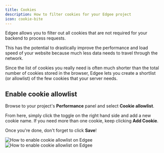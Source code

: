 ```yaml
---
title: Cookies
description: How to filter cookies for your Edgee project
icon: cookie-bite
---
```



<EdgeeSdk />

Edgee allows you to filter out all cookies that are not required for your backend to process requests.

This has the potential to drastically improve the performance and load speed of your website
because much less data needs to travel through the network.

Since the list of cookies you really need is often much shorter than the total number of cookies stored in the browser,
Edgee lets you create a shortlist (or allowlist) of the few cookies that your server needs.

## Enable cookie allowlist

Browse to your project's **Performance** panel and select **Cookie allowlist**.

From here, simply click the toggle on the right hand side and add a new cookie name.
If you need more than one cookie, keep clicking **Add Cookie**.

Once you're done, don't forget to click **Save**!


<Frame caption="How to enable cookie allowlist. Click on the image to zoom in.">
    <img
        className="block dark:hidden"
        src="/images/cookie-filtering.png"
        alt="How to enable cookie allowlist on Edgee"
        dark:hidden
    />
    <img
        className="hidden dark:block"
        src="/images/cookie-filtering-dark.png"
        alt="How to enable cookie allowlist on Edgee"
    />
</Frame>
